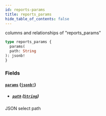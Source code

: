 ```yaml
---
id: reports-params
title: reports_params
hide_table_of_contents: false
---
```



columns and relationships of "reports_params"

```graphql
type reports_params {
  params(
  path: String
): jsonb!
}
```


### Fields

#### [`params`](#) ([`jsonb!`](../scalars/jsonb))


- ##### [`path`](#) ([`String`](../scalars/string))

JSON select path




